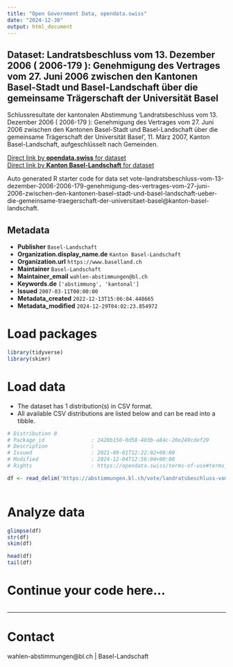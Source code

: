 ```yaml
---
title: "Open Government Data, opendata.swiss"
date: "2024-12-30"
output: html_document
---
```


## Dataset: Landratsbeschluss vom 13. Dezember 2006 ( 2006-179 ): Genehmigung des Vertrages vom 27. Juni 2006 zwischen den Kantonen Basel-Stadt und Basel-Landschaft über die gemeinsame Trägerschaft der Universität Basel

Schlussresultate der kantonalen Abstimmung 'Landratsbeschluss vom 13. Dezember 2006 ( 2006-179 ): Genehmigung des Vertrages vom 27. Juni 2006 zwischen den Kantonen Basel-Stadt und Basel-Landschaft über die gemeinsame Trägerschaft der Universität Basel', 11. März 2007, Kanton Basel-Landschaft, aufgeschlüsselt nach Gemeinden.

[Direct link by **opendata.swiss** for dataset](https://opendata.swiss/de/dataset/landratsbeschluss-vom-13-dezember-2006-2006-179-genehmigung-des-vertrages-vom-27-juni-2006-zwis)<br>
[Direct link by **Kanton Basel-Landschaft** for dataset](https://abstimmungen.bl.ch/vote/landratsbeschluss-vom-13-dezember-2006-2006-179-genehmigung-des-vertrages-vom-27-juni-2006-zwischen-den-kantonen-basel-stadt-und-basel-landschaft-ueber-die-gemeinsame-traegerschaft-der-universitaet-basel/data)

Auto generated R starter code for data set vote-landratsbeschluss-vom-13-dezember-2006-2006-179-genehmigung-des-vertrages-vom-27-juni-2006-zwischen-den-kantonen-basel-stadt-und-basel-landschaft-ueber-die-gemeinsame-traegerschaft-der-universitaet-basel@kanton-basel-landschaft.

## Metadata

- **Publisher** `Basel-Landschaft`
- **Organization.display_name.de** `Kanton Basel-Landschaft`
- **Organization.url** `https://www.baselland.ch`
- **Maintainer** `Basel-Landschaft`
- **Maintainer_email** `wahlen-abstimmungen@bl.ch`
- **Keywords.de** `['abstimmung', 'kantonal']`
- **Issued** `2007-03-11T00:00:00`
- **Metadata_created** `2022-12-13T15:06:04.448665`
- **Metadata_modified** `2024-12-29T04:02:23.854972`


# Load packages

```r

library(tidyverse)
library(skimr)

```

# Load data

-   The dataset has 1 distribution(s) in CSV format.
-   All available CSV distributions are listed below and can be read into a tibble.

```r

# Distribution 0
# Package_id               : 2420b150-0d58-403b-a84c-20e249cdef29
# Description              : 
# Issued                   : 2021-09-01T12:22:02+00:00
# Modified                 : 2024-12-04T12:56:04+00:00
# Rights                   : https://opendata.swiss/terms-of-use#terms_by

df <- read_delim('https://abstimmungen.bl.ch/vote/landratsbeschluss-vom-13-dezember-2006-2006-179-genehmigung-des-vertrages-vom-27-juni-2006-zwischen-den-kantonen-basel-stadt-und-basel-landschaft-ueber-die-gemeinsame-traegerschaft-der-universitaet-basel/data-csv')



```

# Analyze data

```r

glimpse(df)
str(df)
skim(df)

head(df)
tail(df)

```

# Continue your code here...

```r

```

------------------------------------------------------------------------

# Contact

wahlen-abstimmungen@bl.ch | Basel-Landschaft
